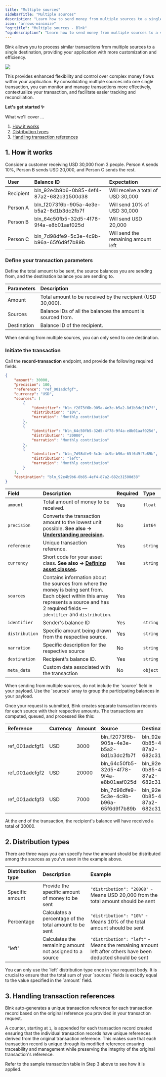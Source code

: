 ```yaml
---
title: "Multiple sources"
sidebarTitle: "Multiple sources"
description: "Learn how to send money from multiple sources to a single destination."
icon: "arrows-minimize"
"og:title": "Multiple sources - Blnk"
"og:description": "Learn how to send money from multiple sources to a single destination."
---
```



Blnk allows you to process similar transactions from multiple sources to a single destination, providing your application with more customization and efficiency.

<Frame caption="Simplified flow of how multiple sources work">
	<img src="/images/multiple-sources.png" />
</Frame>

This provides enhanced flexibility and control over complex money flows within your application. By consolidating multiple sources into one single transaction, you can monitor and manage transactions more effectively, contextualize your transaction, and facilitate easier tracking and reconciliation.

<CardGroup>
    <Card title="Multiple destinations" href="multiple-destinations" iconType="duotone" icon="arrows-maximize"></Card>
</CardGroup>

**Let's get started ✨**

What we'll cover …

1. [How it works](#1-how-it-works)
2. [Distribution types](#2-distribution-types)
3. [Handling transaction references](#3-handling-transaction-references)

## 1. How it works

Consider a customer receiving USD 30,000 from 3 people. Person A sends 10%, Person B sends USD 20,000, and Person C sends the rest.

| User | Balance ID | Expectation
| :--- | :--- | :--- |
| Recipient | bln_92e4b9b6-0b85-4ef4-87a2-682c31500d38 | Will receive a total of USD 30,000
| Person A | bln_f2073f6b-905a-4e3e-b5a2-8d1b3dc2fb7f | Will send 10% of USD 30,000
| Person B | bln_64c50fb5-32d5-4f78-9f4a-e8b01aaf025d | Will send USD 20,000
| Person C | bln_7d98dfe9-5c3e-4c9b-b96a-65f6d9f7b89b | Will send the remaining amount left

### Define your transaction parameters

Define the total amount to be sent, the source balances you are sending from, and the destination balance you are sending to.

| Parameters | Description
| :--- | :--- |
| Amount| Total amount to be received by the recipient (USD 30,000).
|Sources| Balance IDs of all the balances the amount is sourced from.
|Destination| Balance ID of the recipient.

<Warning>
    When sending from multiple sources, you can only send to one destination.
</Warning>

### Initiate the transaction

Call the **record-transaction** endpoint, and provide the following required fields.

```json Request
{
    "amount": 30000,
    "precision": 100,
    "reference": "ref_001adcfgf",
    "currency": "USD",
    "sources": [
        {
            "identifier": "bln_f2073f6b-905a-4e3e-b5a2-8d1b3dc2fb7f",
            "distribution": "10%",
            "narration": "Monthly contribution"
        },
        {
            "identifier": "bln_64c50fb5-32d5-4f78-9f4a-e8b01aaf025d",
            "distribution": "20000",
            "narration": "Monthly contribution"
        },
        {
            "identifier": "bln_7d98dfe9-5c3e-4c9b-b96a-65f6d9f7b89b",
            "distribution": "left",
            "narration": "Monthly contribution"
        }
    ],
    "destination": "bln_92e4b9b6-0b85-4ef4-87a2-682c31500d38"
}
```

| Field | Description | Required | Type
| :--- | :--- | :--- | :---
|`amount`| Total amount of money to be received. | Yes | `float`
| `precision` | Converts the transaction amount to the lowest unit possible. **See also → [Understanding precision](precision).** | No | `int64`
|`reference`| Unique transaction reference. | Yes | `string`
| `currency`| Short code for your asset class. **See also → [Defining asset classes](../guide/asset-classes).** |Yes|`string`
| `sources`| Contains information about the sources from where the money is being sent from. Each object within this array represents a source and has 2 required fields — `identifier` and `distribution`. | Yes
|`identifier`| Sender's balance ID | Yes | `string`
| `distribution`|Specific amount being drawn from the respective source. | Yes | `string`
|`narration`| Specific description for the respective source | No | `string`
|`destination`| Recipient's balance ID. | Yes | `string`
| `meta_data` | Custom data associated with the transaction | No | `object`

<Warning>
    When sending from multiple sources, do not include the `source` field in your payload. Use the `sources` array to group the participating balances in your payload.
</Warning>

Once your request is submitted, Blnk creates separate transaction records for each source with their respective amounts. The transactions are computed, queued, and processed like this:

| Reference | Currency | Amount | Source | Destination
| :--- | :--- | :--- | :--- | :--- |
| ref_001adcfgf1 | USD | 3000 | bln_f2073f6b-905a-4e3e-b5a2-8d1b3dc2fb7f | bln_92e4b9b6-0b85-4ef4-87a2-682c31500d38
| ref_001adcfgf2 | USD | 20000 | bln_64c50fb5-32d5-4f78-9f4a-e8b01aaf025d | bln_92e4b9b6-0b85-4ef4-87a2-682c31500d38
| ref_001adcfgf3 | USD | 7000 | bln_7d98dfe9-5c3e-4c9b-b96a-65f6d9f7b89b | bln_92e4b9b6-0b85-4ef4-87a2-682c31500d38

At the end of the transaction, the recipient's balance will have received a total of 30000.

## 2. Distribution types

There are three ways you can specify how the amount should be distributed among the sources as you've seen in the example above.

| Distribution type | Description | Example
| :--- | :--- | :--- |
| Specific amount | Provide the specific amount of money to be sent | `"distribution": "20000"` - Means USD 20,000 from the total amount should be sent
| Percentage | Calculates a percentage of the total amount to be sent | `"distribution": "10%"` - Means 10% of the total amount should be sent
| "left" | Calculates the remaining amount not assigned to a source | `"distribution": "left"` - Means the remaining amount left after others have been deducted should be sent

<Warning>
    You can only use the `left` distribution type once in your request body.
</Warning>

<Warning>
    It is crucial to ensure that the total sum of your `sources` fields is exactly equal to the value specified in the `amount` field.
</Warning>

## 3. Handling transaction references

Blnk auto-generates a unique transaction reference for each transaction record based on the original reference you provided in your transaction request. 

A counter, starting at `1`, is appended for each transaction record created ensuring that the individual transaction records have unique references derived from the original transaction reference. This makes sure that each transaction record is unique through its modified reference ensuring traceability and management while preserving the integrity of the original transaction's reference.

<Tip>
    Refer to the sample transaction table in Step 3 above to see how it is applied.
</Tip>

<NeedHelp />